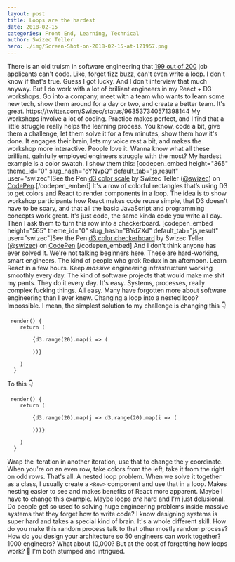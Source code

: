 ```yaml
---
layout: post
title: Loops are the hardest
date: 2018-02-15
categories: Front End, Learning, Technical
author: Swizec Teller
hero: ./img/Screen-Shot-on-2018-02-15-at-121957.png
---
```


There is an old truism in software engineering that [199 out of 200](https://blog.codinghorror.com/why-cant-programmers-program/) job applicants can't code. Like, forget fizz buzz, can't even write a loop. I don't know if that's true. Guess I got lucky. And I don't interview that much anyway. But I do work with a lot of brilliant engineers in my React + D3 workshops. Go into a company, meet with a team who wants to learn some new tech, show them around for a day or two, and create a better team. It's great. https&#x3A;//twitter.com/Swizec/status/963537340571398144 My workshops involve a lot of coding. Practice makes perfect, and I find that a little struggle really helps the learning process. You know, code a bit, give them a challenge, let them solve it for a few minutes, show them how it's done. It engages their brain, lets my voice rest a bit, and makes the workshop more interactive. People love it. Wanna know what all these brilliant, gainfully employed engineers struggle with the most? My hardest example is a color swatch. I show them this: \[codepen_embed height="365" theme_id="0" slug_hash="oYNvpQ" default_tab="js,result" user="swizec"]See the Pen [d3 color scale](https://codepen.io/swizec/pen/oYNvpQ/) by Swizec Teller ([@swizec](https://codepen.io/swizec)) on [CodePen](https://codepen.io).\[/codepen_embed] It's a row of colorful rectangles that’s using D3 to get colors and React to render components in a loop. The idea is to show workshop participants how React makes code reuse simple, that D3 doesn't have to be scary, and that all the basic JavaScript and programming concepts work great. It's just code, the same kinda code you write all day. Then I ask them to turn this row into a checkerboard. \[codepen_embed height="565" theme_id="0" slug_hash="BYdZXd" default_tab="js,result" user="swizec"]See the Pen [d3 color checkerboard](https://codepen.io/swizec/pen/BYdZXd/) by Swizec Teller ([@swizec](https://codepen.io/swizec)) on [CodePen](https://codepen.io).\[/codepen_embed] And I don't think anyone has ever solved it. We're not talking beginners here. These are hard-working, smart engineers. The kind of people who grok Redux in an afternoon. Learn React in a few hours. Keep _massive_ engineering infrastructure working smoothly every day. The kind of software projects that would make me shit my pants. They do it every day. It's easy. Systems, processes, really complex fucking things. All easy. Many have forgotten more about software engineering than I ever knew. Changing a loop into a nested loop? Impossible. I mean, the simplest solution to my challenge is changing this 👇

     render() {
        return (
          
            {d3.range(20).map(i => (
              
            ))}
          
        )
      }

To this 👇

     render() {
        return (
          
            {d3.range(20).map(j => d3.range(20).map(i => (
              
            )))}
          
        )
      }

Wrap the iteration in another iteration, use that to change the `y` coordinate. When you're on an even row, take colors from the left, take it from the right on odd rows. That's all. A nested loop problem. When we solve it together as a class, I usually create a `<Row>` component and use that in a loop. Makes nesting easier to see and makes benefits of React more apparent. Maybe I have to change this example. Maybe loops _are_ hard and I'm just delusional. Do people get so used to solving huge engineering problems inside massive systems that they forget how to write code? I know designing systems is super hard and takes a special kind of brain. It's a whole different skill. How do you make this random process talk to that other mostly random process? How do you design your architecture so 50 engineers can work together? 1000 engineers? What about 10,000? But at the cost of forgetting how loops work? 🧐 I'm both stumped and intrigued.
